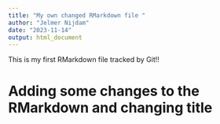 ```yaml
---
title: "My own changed RMarkdown file "
author: "Jelmer Nijdam"
date: "2023-11-14"
output: html_document
---
```


This is my first RMarkdown file tracked by Git!!

# Adding some changes to the RMarkdown and changing title